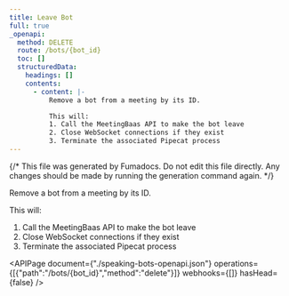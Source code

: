 ```yaml
---
title: Leave Bot
full: true
_openapi:
  method: DELETE
  route: /bots/{bot_id}
  toc: []
  structuredData:
    headings: []
    contents:
      - content: |-
          Remove a bot from a meeting by its ID.

          This will:
          1. Call the MeetingBaas API to make the bot leave
          2. Close WebSocket connections if they exist
          3. Terminate the associated Pipecat process
---
```


{/* This file was generated by Fumadocs. Do not edit this file directly. Any changes should be made by running the generation command again. */}

Remove a bot from a meeting by its ID.

This will:
1. Call the MeetingBaas API to make the bot leave
2. Close WebSocket connections if they exist
3. Terminate the associated Pipecat process

<APIPage document={"./speaking-bots-openapi.json"} operations={[{"path":"/bots/{bot_id}","method":"delete"}]} webhooks={[]} hasHead={false} />